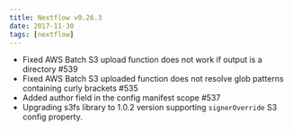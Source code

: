 ```yaml
---
title: Nextflow v0.26.3
date: 2017-11-30
tags: [nextflow]
---
```


- Fixed AWS Batch S3 upload function does not work if output is a directory #539 
- Fixed AWS Batch S3 uploaded function does not resolve glob patterns containing curly brackets #535
- Added author field in the config manifest scope #537
- Upgrading s3fs library to 1.0.2 version supporting `signerOverride` S3 config property.

